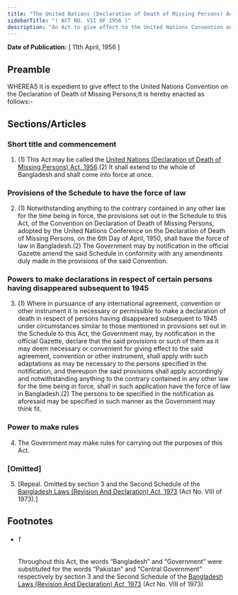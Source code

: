 ```yaml
---
title: "The United Nations (Declaration of Death of Missing Persons) Act, 1956"
sidebarTitle: "( ACT NO. VII OF 1956 )"
description: "An Act to give effect to the United Nations Convention on the Declaration of Death of Missing Persons. 1♣"
---
```


**Date of Publication:** [ 11th April, 1956 ]

## Preamble

WHEREAS it is expedient to give effect to the United Nations Convention on the Declaration of Death of Missing Persons;It is hereby enacted as follows:-

## Sections/Articles

### Short title and commencement

1. (1) This Act may be called the [United Nations (Declaration of Death of Missing Persons) Act, 1956](/act-264.html "United Nations (Declaration of Death of Missing Persons) Act, 1956").(2) It shall extend to the whole of Bangladesh and shall come into force at once.

### Provisions of the Schedule to have the force of law

2. (1) Notwithstanding anything to the contrary contained in any other law for the time being in force, the provisions set out in the Schedule to this Act, of the Convention on Declaration of Death of Missing Persons, adopted by the United Nations Conference on the Declaration of Death of Missing Persons, on the 6th Day of April, 1950, shall have the force of law in Bangladesh.(2) The Government may by notification in the official Gazette amend the said Schedule in conformity with any amendments duly made in the provisions of the said Convention.

### Powers to make declarations in respect of certain persons having disappeared subsequent to 1945

3. (1) Where in pursuance of any international agreement, convention or other instrument it is necessary or permissible to make a declaration of death in respect of persons having disappeared subsequent to 1945 under circumstances similar to those mentioned in provisions set out in the Schedule to this Act, the Government may, by notification in the official Gazette, declare that the said provisions or such of them as it may deem necessary or convenient for giving effect to the said agreement, convention or other instrument, shall apply with such adaptations as may be necessary to the persons specified in the notification, and thereupon the said provisions shall apply accordingly and notwithstanding anything to the contrary contained in any other law for the time being in force, shall in such application have the force of law in Bangladesh.(2) The persons to be specified in the notification as aforesaid may be specified in such manner as the Government may think fit.

### Power to make rules

4. The Government may make rules for carrying out the purposes of this Act.

### [Omitted]

5. [Repeal. Omitted by section 3 and the Second Schedule of the [Bangladesh Laws (Revision And Declaration) Act, 1973](/act-430.html "Bangladesh Laws (Revision And Declaration) Act, 1973") (Act No. VIII of 1973).]

## Footnotes

- ###### 1

  Throughout this Act, the words “Bangladesh” and “Government” were substituted for the words “Pakistan” and “Central Government” respectively by section 3 and the Second Schedule of the [Bangladesh Laws (Revision And Declaration) Act, 1973](/act-430.html "Bangladesh Laws (Revision And Declaration) Act, 1973") (Act No. VIII of 1973)
